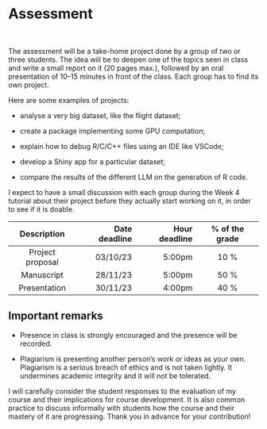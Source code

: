 # Assessment

<br>

The assessment will be a take-home project done by a group of two or three students. The idea will be to deepen one of the topics seen in class and write a small report on it (20 pages max.), followed by an oral presentation of 10–15 minutes in front of the class. Each group has to find its own project.

Here are some examples of projects:

* analyse a very big dataset, like the flight dataset;

* create a package implementing some GPU computation;

* explain how to debug R/C/C++ files using an IDE like VSCode;

* develop a Shiny app for a particular dataset;

* compare the results of the different LLM on the generation of R code.

I expect to have a small discussion with each group during the Week 4 tutorial about their project before they actually start working on it, in order to see if it is doable.

| Description | Date deadline | Hour deadline | % of the grade |
|:------:|--------:|--------:|:--------:|
| Project proposal | 03/10/23 | 5:00pm | 10 % |
| Manuscript | 28/11/23 | 5:00pm | 50 % |
| Presentation | 30/11/23 | 4:00pm | 40 % |

::: {.callout-important}
## Important remarks

* Presence in class is strongly encouraged and the presence will be recorded.

* Plagiarism is presenting another person’s work or ideas as your own. Plagiarism is a serious breach of ethics and is not taken lightly. It undermines academic integrity and it will not be tolerated.

:::

I will carefully consider the student responses to the evaluation of my course and their implications for course development. It is also common practice to discuss informally with students how the course and their mastery of it are progressing. Thank you in advance for your contribution!